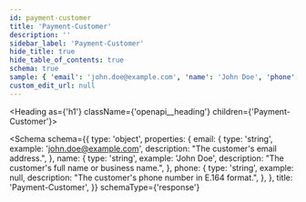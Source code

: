 ```yaml
---
id: payment-customer
title: 'Payment-Customer'
description: ''
sidebar_label: 'Payment-Customer'
hide_title: true
hide_table_of_contents: true
schema: true
sample: { 'email': 'john.doe@example.com', 'name': 'John Doe', 'phone': null }
custom_edit_url: null
---
```



<Heading as={'h1'} className={'openapi__heading'} children={'Payment-Customer'}></Heading>

<Schema
  schema={{
    type: 'object',
    properties: {
      email: {
        type: 'string',
        example: 'john.doe@example.com',
        description: "The customer's email address.",
      },
      name: {
        type: 'string',
        example: 'John Doe',
        description: "The customer's full name or business name.",
      },
      phone: {
        type: 'string',
        example: null,
        description: "The customer's phone number in E.164 format.",
      },
    },
    title: 'Payment-Customer',
  }}
  schemaType={'response'}
></Schema>
